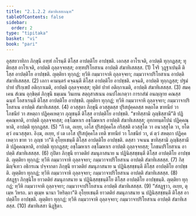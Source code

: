 ```yaml
---
title: "2.1.2.2 สํฆาทิเสสกณฺฑ"
tableOfContents: false
sidebar:
  order: 2
type: "tipitaka"
basket: "vi"
book: "pari"
---
```



<DynamicBreadcrumb />

<Division number="229" book="pari">

<Paragraph number="853" book="pari">
อุสฺสยวาทิกา ภิกฺขุนี อฑฺฑํ กโรนฺตี ติโสฺส อาปตฺติโย อาปชฺชติ. เอกสฺส อาโรเจติ, อาปตฺติ ทุกฺกฏสฺส; ทุติยสฺส อาโรเจติ, อาปตฺติ ถุลฺลจฺจยสฺส; อฑฺฑปริโยสาเน อาปตฺติ สํฆาทิเสสสฺส. (1)
</Paragraph>

<Paragraph number="854" book="pari">
โจรึ วุฏฺฐาเปนฺตี ติโสฺส อาปตฺติโย อาปชฺชติ. ญตฺติยา ทุกฺกฏํ; ทฺวีหิ กมฺมวาจาหิ ถุลฺลจฺจยา; กมฺมวาจาปริโยสาเน อาปตฺติ สํฆาทิเสสสฺส. (2)
</Paragraph>

<Paragraph number="855" book="pari">
เอกา คามนฺตรํ คจฺฉนฺตี ติโสฺส อาปตฺติโย อาปชฺชติ. คจฺฉติ, อาปตฺติ ทุกฺกฏสฺส; ปฐมํ ปาทํ ปริกฺเขปํ อติกฺกาเมติ, อาปตฺติ ถุลฺลจฺจยสฺส; ทุติยํ ปาทํ อติกฺกาเมติ, อาปตฺติ สํฆาทิเสสสฺส. (3)
</Paragraph>

<Paragraph number="856" book="pari">
สมคฺเคน สํเฆน อุกฺขิตฺตํ ภิกฺขุนึ ธมฺเมน วินเยน สตฺถุสาสเนน อนปโลเกตฺวา การกสํฆํ อนญฺญาย คณสฺส ฉนฺทํ โอสาเรนฺตี ติโสฺส อาปตฺติโย อาปชฺชติ. ญตฺติยา ทุกฺกฏํ; ทฺวีหิ กมฺมวาจาหิ ถุลฺลจฺจยา; กมฺมวาจาปริโยสาเน อาปตฺติ สํฆาทิเสสสฺส. (4)
</Paragraph>

<Paragraph number="857" book="pari">
อวสฺสุตา ภิกฺขุนี อวสฺสุตสฺส ปุริสปุคฺคลสฺส หตฺถโต ขาทนียํ วา โภชนียํ วา สหตฺถา ปฏิคฺคเหตฺวา ภุญฺชนฺตี ติโสฺส อาปตฺติโย อาปชฺชติ. “ขาทิสฺสามิ ภุญฺชิสฺสามี”ติ ปฏิคฺคณฺหาติ, อาปตฺติ ถุลฺลจฺจยสฺส; อชฺโฌหาเร อชฺโฌหาเร อาปตฺติ สํฆาทิเสสสฺส; อุทกทนฺตโปนํ ปฏิคฺคณฺหาติ, อาปตฺติ ทุกฺกฏสฺส. (5)
</Paragraph>

<Paragraph number="858" book="pari">
“กึ เต, อเยฺย, เอโส ปุริสปุคฺคโล กริสฺสติ อวสฺสุโต วา อนวสฺสุโต วา, ยโต ตฺวํ อนวสฺสุตา. อิงฺฆ, อเยฺย, ยํ เต เอโส ปุริสปุคฺคโล เทติ ขาทนียํ วา โภชนียํ วา, ตํ ตฺวํ สหตฺถา ปฏิคฺคเหตฺวา ขาท วา ภุญฺช วา”ติ อุโยฺยเชนฺตี ติโสฺส อาปตฺติโย อาปชฺชติ. ตสฺสา วจเนน ขาทิสฺสามิ ภุญฺชิสฺสามีติ ปฏิคฺคณฺหาติ, อาปตฺติ ทุกฺกฏสฺส; อชฺโฌหาเร อชฺโฌหาเร อาปตฺติ ถุลฺลจฺจยสฺส; โภชนปริโยสาเน อาปตฺติ สํฆาทิเสสสฺส. (6)
</Paragraph>

<Paragraph number="859" book="pari">
กุปิตา ภิกฺขุนี ยาวตติยํ สมนุภาสนาย น ปฏินิสฺสชฺชนฺตี ติโสฺส อาปตฺติโย อาปชฺชติ. ญตฺติยา ทุกฺกฏํ; ทฺวีหิ กมฺมวาจาหิ ถุลฺลจฺจยา; กมฺมวาจาปริโยสาเน อาปตฺติ สํฆาทิเสสสฺส. (7)
</Paragraph>

<Paragraph number="860" book="pari">
กิสฺมิญฺจิเทว อธิกรเณ ปจฺจากตา ภิกฺขุนี ยาวตติยํ สมนุภาสนาย น ปฏินิสฺสชฺชนฺตี ติโสฺส อาปตฺติโย อาปชฺชติ. ญตฺติยา ทุกฺกฏํ; ทฺวีหิ กมฺมวาจาหิ ถุลฺลจฺจยา; กมฺมวาจาปริโยสาเน อาปตฺติ สํฆาทิเสสสฺส. (8)
</Paragraph>

<Paragraph number="861" book="pari">
สํสฏฺฐา ภิกฺขุนิโย ยาวตติยํ สมนุภาสนาย น ปฏินิสฺสชฺชนฺติโย ติโสฺส อาปตฺติโย อาปชฺชนฺติ. ญตฺติยา ทุกฺกฏํ; ทฺวีหิ กมฺมวาจาหิ ถุลฺลจฺจยา; กมฺมวาจาปริโยสาเน อาปตฺติ สํฆาทิเสสสฺส. (9)
</Paragraph>

<Paragraph number="862" book="pari">
“สํสฏฺฐาว, อเยฺย, ตุเมฺห วิหรถ. มา ตุเมฺห นานา วิหริตฺถา”ติ อุโยฺยเชนฺตี ยาวตติยํ สมนุภาสนาย น ปฏินิสฺสชฺชนฺตี ติโสฺส อาปตฺติโย อาปชฺชติ. ญตฺติยา ทุกฺกฏํ; ทฺวีหิ กมฺมวาจาหิ ถุลฺลจฺจยา; กมฺมวาจาปริโยสาเน อาปตฺติ สํฆาทิเสสสฺส. (10)

</Paragraph>
</Division>

<Paragraph number="863" type="center" book="pari">
สํฆาทิเสสา นิฏฺฐิตา.
</Paragraph>